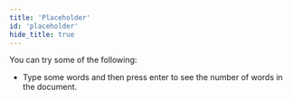 ```yaml
---
title: 'Placeholder'
id: 'placeholder'
hide_title: true
---
```



<VanillaCodeExample
  filePath={filePath1}
  language="js"
  createEditor={createEditor1}
/>

You can try some of the following:

- Type some words and then press enter to see the number of words in the document.

